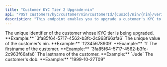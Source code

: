 ```yaml
---
title: "Customer KYC Tier 2 Upgrade-nin"
api: "POST customers/kyc/customer/nin/customerId/{CusId}/nin/{nin}/verify"
description: "This endpoint enables you to upgrade a customer's KYC to Tier 2 using nin"
---
```



<ParamField body="customerId" type="string" required>
	The unique identifier of the customer whose KYC tier is being upgraded.
	**Example:** `3fa85f64-5717-4562-b3fc-2c963f66afa6`
</ParamField>

<ParamField body="nin" type="string" required>
	The unique value of the customer's nin. **Example:** `12345678909`
</ParamField>

<ParamField body="verify" type="string" required>
	 **Example:** `1`
</ParamField>

<ParamField body="firstname" type="string" required>
	The firstname of the customer.
	**Example:** `3fa85f64-5717-4562-b3fc-2c963f66afa6`
</ParamField>

<ParamField body="lastname" type="string" required>
	The lastname of the customer.
	**Example:** `Jude`
</ParamField>

<ParamField body="dob" type="string" required>
	The customer's dob. **Example:** "1999-10-27T09"
</ParamField>